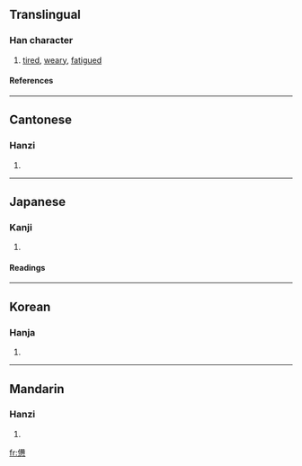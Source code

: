 {{see|惫}}

==Translingual==
===Han character===
{{Han char|rn=61|rad=心|as=12|sn=16|four=2433<sub>2</sub>|canj=人月心 (OBP)}}
# [[tired]], [[weary]], [[fatigued]]
====References====
{{Han ref|kx=0402.020|dkj=11195|dj=0742.040|hdz=42350.120|uh=618A|ud=24970|bh=BECE|bd=48846}}
----
==Cantonese==
===Hanzi===
{{yue-hanzi|jyut=|y=baai6, bei6}}
# {{defn|Cantonese}}
----
==Japanese==
===Kanji===
{{ja-kanji|grade=|rs=心12}}
# {{defn|Japanese}} 
====Readings====
{{ja-readings|on=[[はい]] (hai), [[へい]] (hei)|kun=[[つかれる]] (tsukareru)}}
----
==Korean==
===Hanja===
{{ko-hanja|hangeul=비|eumhun=|rv=bi|mr=pi|y=pi}}
# {{defn|Korean}}
----
==Mandarin==
===Hanzi===
{{cmn-hanzi|sim=惫|pin=[[bèi]] ([[bei4]])|wg=pei<sup>4</sup>}}
# {{defn|Mandarin}}

[[fr:憊]]